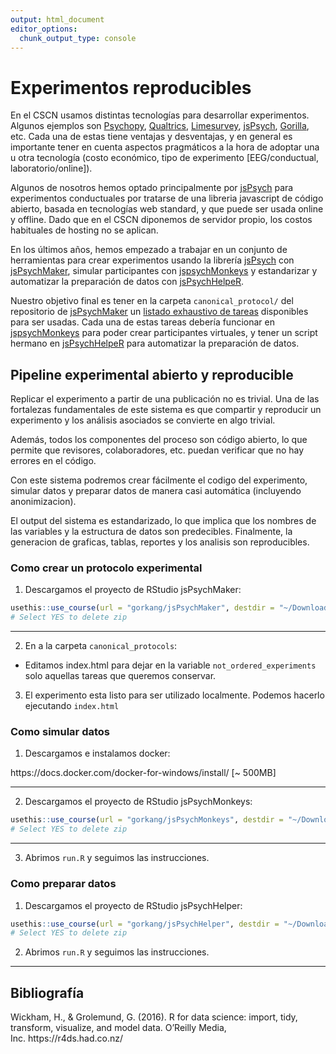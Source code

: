 ```yaml
---
output: html_document
editor_options: 
  chunk_output_type: console
---
```

# Experimentos reproducibles

En el CSCN usamos distintas tecnologías para desarrollar experimentos. Algunos ejemplos son [Psychopy](https://www.psychopy.org/), [Qualtrics](https://www.qualtrics.com/), [Limesurvey](https://www.limesurvey.org/), [jsPsych](https://www.jspsych.org/plugins/jspsych-preload/), [Gorilla](https://gorilla.sc/), etc. Cada una de estas tiene ventajas y desventajas, y en general es importante tener en cuenta aspectos pragmáticos a la hora de adoptar una u otra tecnología (costo económico, tipo de experimento [EEG/conductual, laboratorio/online]).  

Algunos de nosotros hemos optado principalmente por [jsPsych](https://www.jspsych.org/) para experimentos conductuales por tratarse de una libreria javascript de código abierto, basada en tecnologías web standard, y que puede ser usada online y offline. Dado que en el CSCN diponemos de servidor propio, los costos habituales de hosting no se aplican.    

En los últimos años, hemos empezado a trabajar en un conjunto de herramientas para crear experimentos usando la librería [jsPsych](https://www.jspsych.org/) con [jsPsychMaker](https://github.com/gorkang/jsPsychMaker), simular participantes con [jspsychMonkeys](https://github.com/gorkang/jsPsychMonkeys) y estandarizar y automatizar la preparación de datos con [jsPsychHelpeR](https://github.com/gorkang/jsPsychHelpeR).  

Nuestro objetivo final es tener en la carpeta `canonical_protocol/` del repositorio de [jsPsychMaker](https://github.com/gorkang/jsPsychMaker) un [listado exhaustivo de tareas](https://github.com/gorkang/jsPsychMaker/blob/main/canonical_protocol/canonical_protocol_details.csv) disponibles para ser usadas. Cada una de estas tareas debería funcionar en [jspsychMonkeys](https://github.com/gorkang/jsPsychMonkeys) para poder crear participantes virtuales, y tener un script hermano en [jsPsychHelpeR](https://github.com/gorkang/jsPsychHelpeR) para automatizar la preparación de datos.  


## Pipeline experimental abierto y reproducible

Replicar el experimento a partir de una publicación no es trivial. Una de las fortalezas fundamentales de este sistema es que compartir y reproducir un experimento y los análisis asociados se convierte en algo trivial.  

Además, todos los componentes del proceso son código abierto, lo que permite que revisores, colaboradores, etc. puedan verificar que no hay errores en el código.  

Con este sistema podremos crear fácilmente el codigo del experimento, simular datos y preparar datos de manera casi automática (incluyendo anonimizacion).

El output del sistema es estandarizado, lo que implica que los nombres de las variables y la estructura de datos son predecibles. Finalmente, la generacion de graficas, tablas, reportes y los analisis son reproducibles.  



### Como crear un protocolo experimental

1) Descargamos el proyecto de RStudio jsPsychMaker:  

```r

usethis::use_course(url = "gorkang/jsPsychMaker", destdir = "~/Downloads/")
# Select YES to delete zip
```

---  

2) En a la carpeta `canonical_protocols`:  

- Editamos index.html para dejar en la variable `not_ordered_experiments` solo aquellas tareas que queremos conservar.  

3) El experimento esta listo para ser utilizado localmente. Podemos hacerlo ejecutando `index.html`  



### Como simular datos


1) Descargamos e instalamos docker:

  https://docs.docker.com/docker-for-windows/install/  [~ 500MB]  
  
---  

  
2) Descargamos el proyecto de RStudio jsPsychMonkeys:  

```r
usethis::use_course(url = "gorkang/jsPsychMonkeys", destdir = "~/Downloads/")
# Select YES to delete zip

```

---  

3) Abrimos `run.R` y seguimos las instrucciones.  

### Como preparar datos

1) Descargamos el proyecto de RStudio jsPsychHelper:  

```r
usethis::use_course(url = "gorkang/jsPsychHelper", destdir = "~/Downloads/")
# Select YES to delete zip

```

2) Abrimos `run.R` y seguimos las instrucciones.  


---  


## Bibliografía {.bibliografia -}

Wickham, H., & Grolemund, G. (2016). R for data science: import, tidy, transform, visualize, and model data. O'Reilly Media, Inc. https://r4ds.had.co.nz/  
